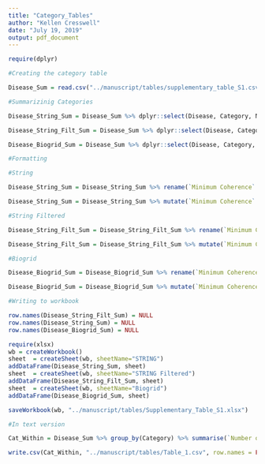 ```yaml
---
title: "Category_Tables"
author: "Kellen Cresswell"
date: "July 19, 2019"
output: pdf_document
---
```


```r
require(dplyr)
```

```r
#Creating the category table

Disease_Sum = read.csv("../manuscript/tables/supplementary_table_S1.csv")

#Summarizinig Categories

Disease_String_Sum = Disease_Sum %>% dplyr::select(Disease, Category, Number.of.SNPs, Number.of.genes, String.Coherence.KEGG) %>% filter(!is.na(String.Coherence.KEGG)) %>% group_by(Category) %>% summarise(Min_Coherence = min(String.Coherence.KEGG, na.rm = TRUE), Max_Coherence = max(String.Coherence.KEGG, na.rm = TRUE), Mean_Coherence = mean(String.Coherence.KEGG, na.rm = TRUE), Median_Coherence =median(String.Coherence.KEGG, na.rm = TRUE), Min_Genes = min(Number.of.genes), Max_Genes = max(Number.of.genes), Mean_Genes = mean(Number.of.genes), Median_Genes = median(Number.of.genes) , Min_SNPs = min(Number.of.SNPs), Max_SNPs = max(Number.of.SNPs), Mean_SNPs = mean(Number.of.SNPs), Median_SNPs = median(Number.of.SNPs), Total_Networks = n()) %>% arrange(-Median_Coherence)

Disease_String_Filt_Sum = Disease_Sum %>% dplyr::select(Disease, Category, Number.of.SNPs, Number.of.genes, String.Filt.Coherence.KEGG) %>% filter(!is.na(String.Filt.Coherence.KEGG))   %>% group_by(Category) %>% summarise(Min_Coherence = min(String.Filt.Coherence.KEGG, na.rm = TRUE), Max_Coherence = max(String.Filt.Coherence.KEGG, na.rm = TRUE), Mean_Coherence = mean(String.Filt.Coherence.KEGG, na.rm = TRUE), Median_Coherence =median(String.Filt.Coherence.KEGG, na.rm = TRUE), Min_Genes = min(Number.of.genes), Max_Genes = max(Number.of.genes), Mean_Genes = mean(Number.of.genes), Median_Genes = median(Number.of.genes) , Min_SNPs = min(Number.of.SNPs), Max_SNPs = max(Number.of.SNPs), Mean_SNPs = mean(Number.of.SNPs), Median_SNPs = median(Number.of.SNPs), Total_Networks = n()) %>% arrange(-Median_Coherence)

Disease_Biogrid_Sum = Disease_Sum %>% dplyr::select(Disease, Category, Number.of.SNPs, Number.of.genes, Biogrid.Coherence.KEGG) %>% filter(!is.na(Biogrid.Coherence.KEGG)) %>% group_by(Category) %>% summarise(Min_Coherence = min(Biogrid.Coherence.KEGG, na.rm = TRUE), Max_Coherence = max(Biogrid.Coherence.KEGG, na.rm = TRUE), Mean_Coherence = mean(Biogrid.Coherence.KEGG, na.rm = TRUE), Median_Coherence =median(Biogrid.Coherence.KEGG, na.rm = TRUE), Min_Genes = min(Number.of.genes), Max_Genes = max(Number.of.genes), Mean_Genes = mean(Number.of.genes), Median_Genes = median(Number.of.genes) , Min_SNPs = min(Number.of.SNPs), Max_SNPs = max(Number.of.SNPs), Mean_SNPs = mean(Number.of.SNPs), Median_SNPs = median(Number.of.SNPs), Total_Networks = n()) %>% arrange(-Median_Coherence) %>% filter(Total_Networks != 0)

#Formatting

#String

Disease_String_Sum = Disease_String_Sum %>% rename(`Minimum Coherence` = Min_Coherence, `Maximum Coherence` = Max_Coherence, `Mean Coherence` = Mean_Coherence, `Median Coherence` =  Median_Coherence, `Minimum # Genes` = Min_Genes, `Maximum # Genes` = Max_Genes, `Mean # Genes` = Mean_Genes, `Median # Genes` = Median_Genes, `Minimum # Genes` = Min_Genes, `Maximum # Genes` = Max_Genes, `Mean # Genes` = Mean_Genes, `Median # Genes` = Median_Genes, `Minimum # SNPs` = Min_SNPs, `Maximum # SNPs` = Max_SNPs, `Mean # SNPs` = Mean_SNPs, `Median # SNPs` = Median_SNPs, `Minimum # SNPs` = Min_SNPs, `Maximum # SNPs` = Max_SNPs, `Mean # SNPs` = Mean_SNPs, `Median # SNPs` = Median_SNPs, `Total Networks` = Total_Networks) 

Disease_String_Sum = Disease_String_Sum %>% mutate(`Minimum Coherence` = format(`Minimum Coherence`, digits = 3)) %>% mutate(`Maximum Coherence` = format(`Maximum Coherence`, digits = 3)) %>% mutate(`Mean Coherence` = format(`Mean Coherence`, digits = 3)) %>% mutate(`Median Coherence` = format(`Median Coherence`, digits = 3)) %>% mutate(`Mean # Genes` = format(`Mean # Genes`, digits = 4)) %>% mutate(`Mean # SNPs` = format(`Mean # SNPs`, digits = 4))

#String Filtered

Disease_String_Filt_Sum = Disease_String_Filt_Sum %>% rename(`Minimum Coherence` = Min_Coherence, `Maximum Coherence` = Max_Coherence, `Mean Coherence` = Mean_Coherence, `Median Coherence` =  Median_Coherence, `Minimum # Genes` = Min_Genes, `Maximum # Genes` = Max_Genes, `Mean # Genes` = Mean_Genes, `Median # Genes` = Median_Genes, `Minimum # Genes` = Min_Genes, `Maximum # Genes` = Max_Genes, `Mean # Genes` = Mean_Genes, `Median # Genes` = Median_Genes, `Minimum # SNPs` = Min_SNPs, `Maximum # SNPs` = Max_SNPs, `Mean # SNPs` = Mean_SNPs, `Median # SNPs` = Median_SNPs, `Minimum # SNPs` = Min_SNPs, `Maximum # SNPs` = Max_SNPs, `Mean # SNPs` = Mean_SNPs, `Median # SNPs` = Median_SNPs, `Total Networks` = Total_Networks) 

Disease_String_Filt_Sum = Disease_String_Filt_Sum %>% mutate(`Minimum Coherence` = format(`Minimum Coherence`, digits = 3)) %>% mutate(`Maximum Coherence` = format(`Maximum Coherence`, digits = 3)) %>% mutate(`Mean Coherence` = format(`Mean Coherence`, digits = 3)) %>% mutate(`Median Coherence` = format(`Median Coherence`, digits = 3)) %>% mutate(`Mean # Genes` = format(`Mean # Genes`, digits = 4)) %>% mutate(`Mean # SNPs` = format(`Mean # SNPs`, digits = 4))

#Biogrid

Disease_Biogrid_Sum = Disease_Biogrid_Sum %>% rename(`Minimum Coherence` = Min_Coherence, `Maximum Coherence` = Max_Coherence, `Mean Coherence` = Mean_Coherence, `Median Coherence` =  Median_Coherence, `Minimum # Genes` = Min_Genes, `Maximum # Genes` = Max_Genes, `Mean # Genes` = Mean_Genes, `Median # Genes` = Median_Genes, `Minimum # Genes` = Min_Genes, `Maximum # Genes` = Max_Genes, `Mean # Genes` = Mean_Genes, `Median # Genes` = Median_Genes, `Minimum # SNPs` = Min_SNPs, `Maximum # SNPs` = Max_SNPs, `Mean # SNPs` = Mean_SNPs, `Median # SNPs` = Median_SNPs, `Minimum # SNPs` = Min_SNPs, `Maximum # SNPs` = Max_SNPs, `Mean # SNPs` = Mean_SNPs, `Median # SNPs` = Median_SNPs, `Total Networks` = Total_Networks) 

Disease_Biogrid_Sum = Disease_Biogrid_Sum %>% mutate(`Minimum Coherence` = format(`Minimum Coherence`, digits = 3)) %>% mutate(`Maximum Coherence` = format(`Maximum Coherence`, digits = 3)) %>% mutate(`Mean Coherence` = format(`Mean Coherence`, digits = 3)) %>% mutate(`Median Coherence` = format(`Median Coherence`, digits = 3)) %>% mutate(`Mean # Genes` = format(`Mean # Genes`, digits = 4)) %>% mutate(`Mean # SNPs` = format(`Mean # SNPs`, digits = 4))

#Writing to workbook

row.names(Disease_String_Filt_Sum) = NULL
row.names(Disease_String_Sum) = NULL
row.names(Disease_Biogrid_Sum) = NULL

require(xlsx)
wb = createWorkbook()
sheet  = createSheet(wb, sheetName="STRING")
addDataFrame(Disease_String_Sum, sheet)
sheet  = createSheet(wb, sheetName="STRING Filtered")
addDataFrame(Disease_String_Filt_Sum, sheet)
sheet  = createSheet(wb, sheetName="Biogrid")
addDataFrame(Disease_Biogrid_Sum, sheet)

saveWorkbook(wb, "../manuscript/tables/Supplementary_Table_S1.xlsx")

```

```r
#In text version

Cat_Within = Disease_Sum %>% group_by(Category) %>% summarise(`Number of SNPs`= sum(`Number.of.SNPs`), `Number of Genes` = sum(Number.of.genes), `Total Diseases` = n(),  `Mean Biogrid Coherence` =mean(Biogrid.Coherence.KEGG, na.rm = TRUE), `Mean String Coherence` = mean(String.Coherence.KEGG, na.rm = TRUE), `Mean String Filtered Coherence` = mean(String.Filt.Coherence.KEGG, na.rm = TRUE)) %>% arrange(Category)

write.csv(Cat_Within, "../manuscript/tables/Table_1.csv", row.names = FALSE)
```

